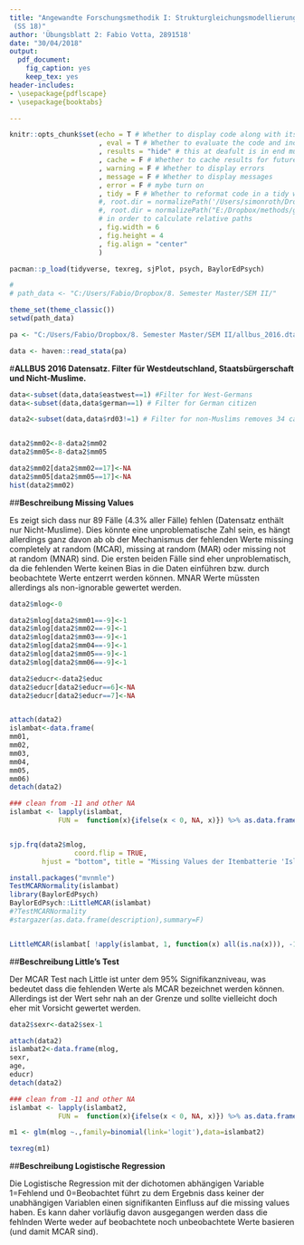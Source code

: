```yaml
---
title: "Angewandte Forschungsmethodik I: Strukturgleichungsmodellierung I 
 (SS 18)"
author: 'Übungsblatt 2: Fabio Votta, 2891518'
date: "30/04/2018"
output:
  pdf_document:
    fig_caption: yes
    keep_tex: yes
header-includes:
- \usepackage{pdflscape}
- \usepackage{booktabs}

---
```

```r
knitr::opts_chunk$set(echo = T # Whether to display code along with its results
                      , eval = T # Whether to evaluate the code and include its results
                      , results = "hide" # this at deafult is in end much more efficient
                      , cache = F # Whether to cache results for future renders (efficient!)
                      , warning = F # Whether to display errors
                      , message = F # Whether to display messages
                      , error = F # mybe turn on
                      , tidy = F # Whether to reformat code in a tidy way when displaying it
                      #, root.dir = normalizePath('/Users/simonroth/Dropbox/methods/git/tidy_textmining/my_summary/') 
                      #, root.dir = normalizePath("E:/Dropbox/methods/git/tidy_textmining")
                      # in order to calculate relative paths
                      , fig.width = 6
                      , fig.height = 4
                      , fig.align = "center"
                      )
```

```r
pacman::p_load(tidyverse, texreg, sjPlot, psych, BaylorEdPsych)

# 
# path_data <- "C:/Users/Fabio/Dropbox/8. Semester Master/SEM II/"

theme_set(theme_classic())
setwd(path_data)

pa <- "C:/Users/Fabio/Dropbox/8. Semester Master/SEM II/allbus_2016.dta"

data <- haven::read_stata(pa)
```

#**ALLBUS 2016 Datensatz. Filter für Westdeutschland, Staatsbürgerschaft und Nicht-Muslime.**

```r
data<-subset(data,data$eastwest==1) #Filter for West-Germans
data<-subset(data,data$german==1) # Filter for German citizen

data2<-subset(data,data$rd03!=1) # Filter for non-Muslims removes 34 cases


data2$mm02<-8-data2$mm02
data2$mm05<-8-data2$mm05

data2$mm02[data2$mm02==17]<-NA
data2$mm05[data2$mm05==17]<-NA
hist(data2$mm02)
```

##**Beschreibung Missing Values**

Es zeigt sich dass nur 89 Fälle (4.3$\%$ aller Fälle) fehlen (Datensatz enthält nur Nicht-Muslime). Dies könnte eine unproblematische Zahl sein, es hängt allerdings ganz davon ab ob der Mechanismus der fehlenden Werte missing completely at random (MCAR), missing at random (MAR) oder missing not at random (MNAR) sind. Die ersten beiden Fälle sind eher unproblematisch, da die fehlenden Werte keinen Bias in die Daten einführen bzw. durch beobachtete Werte entzerrt werden können. MNAR Werte müssten allerdings als non-ignorable gewertet werden.

```r

data2$mlog<-0

data2$mlog[data2$mm01==-9]<-1
data2$mlog[data2$mm02==-9]<-1
data2$mlog[data2$mm03==-9]<-1
data2$mlog[data2$mm04==-9]<-1
data2$mlog[data2$mm05==-9]<-1
data2$mlog[data2$mm06==-9]<-1

data2$educr<-data2$educ
data2$educr[data2$educr==6]<-NA
data2$educr[data2$educr==7]<-NA


attach(data2)
islambat<-data.frame(
mm01,
mm02,
mm03,
mm04,
mm05,
mm06)
detach(data2)

### clean from -11 and other NA
islambat <- lapply(islambat, 
            FUN =  function(x){ifelse(x < 0, NA, x)}) %>% as.data.frame()


sjp.frq(data2$mlog,
                coord.flip = TRUE, 
        hjust = "bottom", title = "Missing Values der Itembatterie 'Islamophobie'")

install.packages("mvnmle")
TestMCARNormality(islambat)
library(BaylorEdPsych)
BaylorEdPsych::LittleMCAR(islambat)
#?TestMCARNormality
#stargazer(as.data.frame(description),summary=F)


LittleMCAR(islambat[ !apply(islambat, 1, function(x) all(is.na(x))), -10])
```

\begin{table}[]
\caption{Little's Test}
\centering
\begin{tabular}{@{}llr@{}}
\toprule
$\chi^2$      & df       & p-value     \\ \midrule
90.727           & 0.57     & 0.057       \\ \bottomrule
\end{tabular}
\end{table}

##**Beschreibung Little's Test**

Der MCAR Test nach Little ist unter dem $95\%$ Signifikanzniveau, was bedeutet dass die fehlenden Werte als MCAR bezeichnet werden können. Allerdings ist der Wert sehr nah an der Grenze und sollte vielleicht doch eher mit Vorsicht gewertet werden.

```r

data2$sexr<-data2$sex-1

attach(data2)
islambat2<-data.frame(mlog,
sexr,
age,
educr)
detach(data2)

### clean from -11 and other NA
islambat <- lapply(islambat2, 
            FUN =  function(x){ifelse(x < 0, NA, x)}) %>% as.data.frame()

m1 <- glm(mlog ~.,family=binomial(link='logit'),data=islambat2)

texreg(m1)

```


##**Beschreibung Logistische Regression**

Die Logistische Regression mit der dichotomen abhängigen Variable 1=Fehlend und 0=Beobachtet führt zu dem Ergebnis dass keiner der unabhängigen Variablen einen signifikanten Einfluss auf die missing values haben. Es kann daher vorläufig davon ausgegangen werden dass die fehlnden Werte weder auf beobachtete noch unbeobachtete Werte basieren (und damit MCAR sind).



